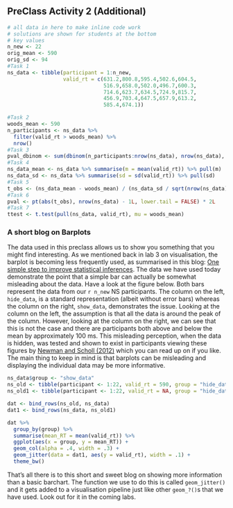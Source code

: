 ## PreClass Activity 2 (Additional)

```r
# all data in here to make inline code work 
# solutions are shown for students at the bottom
# key values
n_new <- 22
orig_mean <- 590
orig_sd <- 94
#Task 1
ns_data <- tibble(participant = 1:n_new,
                  valid_rt = c(631.2,800.8,595.4,502.6,604.5,
                               516.9,658.0,502.0,496.7,600.3,
                               714.6,623.7,634.5,724.9,815.7,
                               456.9,703.4,647.5,657.9,613.2,
                               585.4,674.1))

#Task 2
woods_mean <- 590
n_participants <- ns_data %>%
  filter(valid_rt > woods_mean) %>%
  nrow()
#Task 3
pval_dbinom <- sum(dbinom(n_participants:nrow(ns_data), nrow(ns_data), .5))
#Task 4
ns_data_mean <- ns_data %>% summarise(m = mean(valid_rt)) %>% pull(m)  
ns_data_sd <- ns_data %>% summarise(sd = sd(valid_rt)) %>% pull(sd) 
#Task 5
t_obs <- (ns_data_mean - woods_mean) / (ns_data_sd / sqrt(nrow(ns_data)))
#Task 6
pval <- pt(abs(t_obs), nrow(ns_data) - 1L, lower.tail = FALSE) * 2L
#Task 7
ttest <- t.test(pull(ns_data, valid_rt), mu = woods_mean)
```

### A short blog on Barplots

The data used in this preclass allows us to show you something that you might find interesting. As we mentioned back in lab 3 on visualisation, the barplot is becoming less frequently used, as summarised in this blog: <a href="https://garstats.wordpress.com/2016/03/09/one-simple-step-to-improve-statistical-inferences/" target = "_blank">One simple step to improve statistical inferences</a>. The data we have used today demonstrate the point that a simple bar can actually be somewhat misleading about the data. Have a look at the figure below. Both bars represent the data from our `r n_new` NS participants. The column on the left, `hide_data`, is a standard representation (albeit without error bars) whereas the column on the right, `show_data`, demonstrates the issue. Looking at the column on the left, the assumption is that all the data is around the peak of the column. However, looking at the column on the right, we can see that this is not the case and there are participants both above and below the mean by approximately 100 ms. This misleading perception, when the data is hidden, was tested and shown to exist in participants viewing these figures by <a href="https://link.springer.com/article/10.3758/s13423-012-0247-5" target = "_blank">Newman and Scholl (2012)</a> which you can read up on if you like. The main thing to keep in mind is that barplots can be misleading and displaying the individual data may be more informative. 

```r
ns_data$group <- "show_data"
ns_old <- tibble(participant <- 1:22, valid_rt = 590, group = "hide_data")
ns_old1 <- tibble(participant <- 1:22, valid_rt = NA, group = "hide_data")

dat <- bind_rows(ns_old, ns_data)
dat1 <- bind_rows(ns_data, ns_old1)

dat %>%
  group_by(group) %>%
  summarise(mean_RT = mean(valid_rt)) %>%
  ggplot(aes(x = group, y = mean_RT)) +
  geom_col(alpha = .4, width = .3) +
  geom_jitter(data = dat1, aes(y = valid_rt), width = .1) +
  theme_bw()
```

That's all there is to this short and sweet blog on showing more information than a basic barchart. The function we use to do this is called `geom_jitter()` and it gets added to a visualisation pipeline just like other `geom_?()`s that we have used. Look out for it in the coming labs. 

